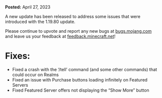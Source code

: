 **Posted:** April 27, 2023

A new update has been released to address some issues that were introduced with the 1.19.80 update.

Please continue to upvote and report any new bugs at [bugs.mojang.com](https://bugs.mojang.com) and leave us your feedback at [feedback.minecraft.net](https://feedback.minecraft.net)!

# **Fixes:**

-   Fixed a crash with the ‘/tell’ command (and some other commands) that could occur on Realms 
-   Fixed an issue with Purchase buttons loading infinitely on Featured Servers
-   Fixed Featured Server offers not displaying the “Show More” button